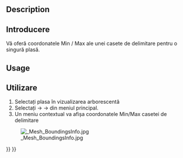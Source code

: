 <languages/>

{{Docnav
|[[Mesh_EvaluateSolid|EvaluateSolid]]
|[[Mesh_VertexCurvature|VertexCurvature]]
|[[Mesh_Workbench|Mesh]]
|IconL=Mesh_EvaluateSolid.svg
|IconR=Mesh_VertexCurvature.svg
|IconC=Workbench_Mesh.svg
}}

<div class="mw-translate-fuzzy">
{{GuiCommand|Name=Mesh BoundingBox‏‎|MenuLocation=Meshes → Analyze → Boundings info...|Workbenches=[[Mesh Workbench|Mesh]]|Shortcut=|SeeAlso=}}
</div>

==Description==

<div class="mw-translate-fuzzy">
==Introducere==
Vă oferă coordonatele Min / Max ale unei casete de delimitare pentru o singură plasă.
</div>

==Usage==

<div class="mw-translate-fuzzy">
==Utilizare==
#Selectați plasa în vizualizarea arborescentă
#Selectați {{KEY| Meshes}}  →  {{KEY| Analyze}}    →  {{KEY| Boundings Info...}} din meniul principal.
#Un meniu contextual va afișa coordonatele Min/Max casetei de delimitare
[[Image: Mesh_BoundingsInfo.jpg]]
</div>


{{Docnav
|[[Mesh_EvaluateSolid|EvaluateSolid]]
|[[Mesh_VertexCurvature|VertexCurvature]]
|[[Mesh_Workbench|Mesh]]
|IconL=Mesh_EvaluateSolid.svg
|IconR=Mesh_VertexCurvature.svg
|IconC=Workbench_Mesh.svg
}}

{{Mesh Tools navi{{#translation:}}}}
{{Userdocnavi{{#translation:}}}}
{{clear}}